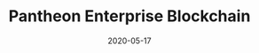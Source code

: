 ---
title: Pantheon Enterprise Blockchain
category: Project
tag: IoT,Enterprise,Consortium,Permissioned
status: publish
date: 2020-05-17
slug: An enterprise-ready consortium blockchain designed for the Internet of Things (IoT)
website:
twitter:
logo: /img/Pantheon Enterprise Blockchain.png
featured_img: https://wp.gcap1.iotex.io/wp-content/uploads/2020/09/pantheon-header.png
telegram:
---